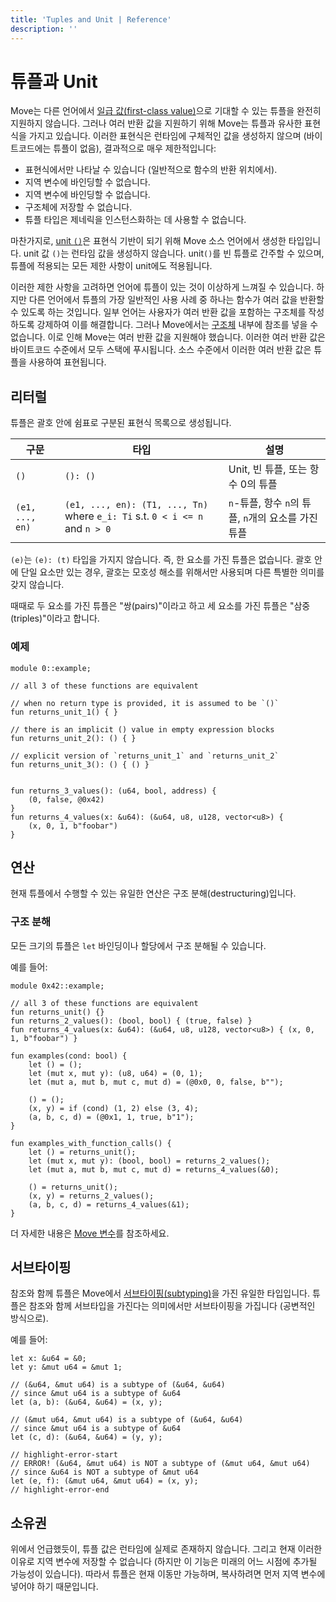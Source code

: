 ```yaml
---
title: 'Tuples and Unit | Reference'
description: ''
---
```


# 튜플과 Unit

Move는 다른 언어에서 [일급 값(first-class value)](https://en.wikipedia.org/wiki/First-class_citizen)으로
기대할 수 있는 튜플을 완전히 지원하지 않습니다. 그러나 여러 반환 값을 지원하기 위해 Move는
튜플과 유사한 표현식을 가지고 있습니다. 이러한 표현식은 런타임에 구체적인 값을 생성하지 않으며
(바이트코드에는 튜플이 없음), 결과적으로 매우 제한적입니다:

- 표현식에서만 나타날 수 있습니다 (일반적으로 함수의 반환 위치에서).
- 지역 변수에 바인딩할 수 없습니다.
- 지역 변수에 바인딩할 수 없습니다.
- 구조체에 저장할 수 없습니다.
- 튜플 타입은 제네릭을 인스턴스화하는 데 사용할 수 없습니다.

마찬가지로, [unit `()`](https://en.wikipedia.org/wiki/Unit_type)은 표현식 기반이 되기 위해
Move 소스 언어에서 생성한 타입입니다. unit 값 `()`는 런타임 값을 생성하지 않습니다.
unit`()`를 빈 튜플로 간주할 수 있으며, 튜플에 적용되는 모든 제한 사항이 unit에도 적용됩니다.

이러한 제한 사항을 고려하면 언어에 튜플이 있는 것이 이상하게 느껴질 수 있습니다. 하지만 다른 언어에서
튜플의 가장 일반적인 사용 사례 중 하나는 함수가 여러 값을 반환할 수 있도록 하는 것입니다.
일부 언어는 사용자가 여러 반환 값을 포함하는 구조체를 작성하도록 강제하여 이를 해결합니다.
그러나 Move에서는 [구조체](./../structs) 내부에 참조를 넣을 수 없습니다. 이로 인해 Move는
여러 반환 값을 지원해야 했습니다. 이러한 여러 반환 값은 바이트코드 수준에서 모두 스택에 푸시됩니다.
소스 수준에서 이러한 여러 반환 값은 튜플을 사용하여 표현됩니다.

## 리터럴

튜플은 괄호 안에 쉼표로 구분된 표현식 목록으로 생성됩니다.

| 구문            | 타입                                                                         | 설명                                                         |
| --------------- | ---------------------------------------------------------------------------- | ------------------------------------------------------------ |
| `()`            | `(): ()`                                                                     | Unit, 빈 튜플, 또는 항수 0의 튜플                           |
| `(e1, ..., en)` | `(e1, ..., en): (T1, ..., Tn)` where `e_i: Ti` s.t. `0 < i <= n` and `n > 0` | `n`-튜플, 항수 `n`의 튜플, `n`개의 요소를 가진 튜플         |

`(e)`는 `(e): (t)` 타입을 가지지 않습니다. 즉, 한 요소를 가진 튜플은 없습니다. 괄호 안에
단일 요소만 있는 경우, 괄호는 모호성 해소를 위해서만 사용되며 다른 특별한 의미를 갖지 않습니다.

때때로 두 요소를 가진 튜플은 "쌍(pairs)"이라고 하고 세 요소를 가진 튜플은 "삼중(triples)"이라고 합니다.

### 예제

```move
module 0::example;

// all 3 of these functions are equivalent

// when no return type is provided, it is assumed to be `()`
fun returns_unit_1() { }

// there is an implicit () value in empty expression blocks
fun returns_unit_2(): () { }

// explicit version of `returns_unit_1` and `returns_unit_2`
fun returns_unit_3(): () { () }


fun returns_3_values(): (u64, bool, address) {
    (0, false, @0x42)
}
fun returns_4_values(x: &u64): (&u64, u8, u128, vector<u8>) {
    (x, 0, 1, b"foobar")
}
```

## 연산

현재 튜플에서 수행할 수 있는 유일한 연산은 구조 분해(destructuring)입니다.

### 구조 분해

모든 크기의 튜플은 `let` 바인딩이나 할당에서 구조 분해될 수 있습니다.

예를 들어:

```move
module 0x42::example;

// all 3 of these functions are equivalent
fun returns_unit() {}
fun returns_2_values(): (bool, bool) { (true, false) }
fun returns_4_values(x: &u64): (&u64, u8, u128, vector<u8>) { (x, 0, 1, b"foobar") }

fun examples(cond: bool) {
    let () = ();
    let (mut x, mut y): (u8, u64) = (0, 1);
    let (mut a, mut b, mut c, mut d) = (@0x0, 0, false, b"");

    () = ();
    (x, y) = if (cond) (1, 2) else (3, 4);
    (a, b, c, d) = (@0x1, 1, true, b"1");
}

fun examples_with_function_calls() {
    let () = returns_unit();
    let (mut x, mut y): (bool, bool) = returns_2_values();
    let (mut a, mut b, mut c, mut d) = returns_4_values(&0);

    () = returns_unit();
    (x, y) = returns_2_values();
    (a, b, c, d) = returns_4_values(&1);
}
```

더 자세한 내용은 [Move 변수](./../variables)를 참조하세요.

## 서브타이핑

참조와 함께 튜플은 Move에서 [서브타이핑(subtyping)](https://en.wikipedia.org/wiki/Subtyping)을
가진 유일한 타입입니다. 튜플은 참조와 함께 서브타입을 가진다는 의미에서만 서브타이핑을 가집니다
(공변적인 방식으로).

예를 들어:

```move
let x: &u64 = &0;
let y: &mut u64 = &mut 1;

// (&u64, &mut u64) is a subtype of (&u64, &u64)
// since &mut u64 is a subtype of &u64
let (a, b): (&u64, &u64) = (x, y);

// (&mut u64, &mut u64) is a subtype of (&u64, &u64)
// since &mut u64 is a subtype of &u64
let (c, d): (&u64, &u64) = (y, y);

// highlight-error-start
// ERROR! (&u64, &mut u64) is NOT a subtype of (&mut u64, &mut u64)
// since &u64 is NOT a subtype of &mut u64
let (e, f): (&mut u64, &mut u64) = (x, y);
// highlight-error-end
```

## 소유권

위에서 언급했듯이, 튜플 값은 런타임에 실제로 존재하지 않습니다. 그리고 현재 이러한 이유로
지역 변수에 저장할 수 없습니다 (하지만 이 기능은 미래의 어느 시점에 추가될 가능성이 있습니다).
따라서 튜플은 현재 이동만 가능하며, 복사하려면 먼저 지역 변수에 넣어야 하기 때문입니다.
